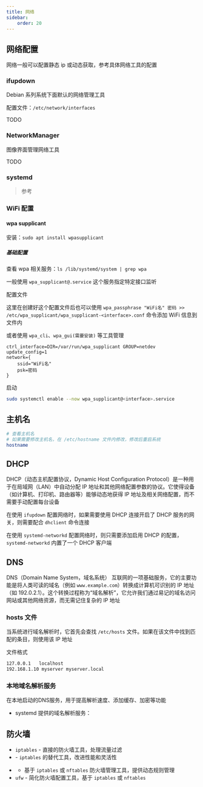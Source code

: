 ```yaml
---
title: 网络
sidebar:
    order: 20
---
```



## 网络配置

网络一般可以配置静态 ip 或动态获取，参考具体网络工具的配置

### ifupdown

Debian 系列系统下面默认的网络管理工具

配置文件：`/etc/network/interfaces`

TODO

### NetworkManager

图像界面管理网络工具

TODO

### systemd

> 参考 <InternalLink text="systemd-networkd" href="linux/systemd/network" />

### WiFi 配置

#### wpa supplicant

安装：`sudo apt install wpasupplicant`

##### 基础配置

查看 wpa 相关服务：`ls /lib/systemd/system | grep wpa`

一般使用 `wpa_supplicant@.service` 这个服务指定特定接口监听

配置文件

这里在创建好这个配置文件后也可以使用 `wpa_passphrase "WiFi名" 密码 >> /etc/wpa_supplicant/wpa_supplicant-<interface>.conf` 命令添加 WiFi 信息到文件内

或者使用 `wpa_cli`、`wpa_gui(需要安装)` 等工具管理

```nginx title="/etc/wpa_supplicant/wpa_supplicant-<interface>.conf"
ctrl_interface=DIR=/var/run/wpa_supplicant GROUP=netdev
update_config=1
network={
    ssid="WiFi名"
    psk=密码
}
```

启动

```bash
sudo systemctl enable --now wpa_supplicant@<interface>.service
```

## 主机名

```bash
# 查看主机名
# 如果需要修改主机名，在 /etc/hostname 文件内修改，修改后重启系统
hostname
```

## DHCP

DHCP（动态主机配置协议，Dynamic Host Configuration Protocol）是一种用于在局域网（LAN）中自动分配 IP 地址和其他网络配置参数的协议。它使得设备（如计算机、打印机、路由器等）能够动态地获得 IP 地址及相关网络配置，而不需要手动配置每台设备

在使用 `ifupdown` 配置网络时，如果需要使用 DHCP 连接开启了 DHCP 服务的网关，则需要配合 `dhclient` 命令连接

在使用 `systemd-networkd` 配置网络时，则只需要添加启用 DHCP 的配置，`systemd-networkd` 内置了一个 DHCP 客户端

## DNS

DNS（Domain Name System，域名系统） 互联网的一项基础服务，它的主要功能是将人类可读的域名（例如 `www.example.com`）转换成计算机可识别的 IP 地址（如 192.0.2.1）。这个转换过程称为“域名解析”，它允许我们通过易记的域名访问网站或其他网络资源，而无需记住复杂的 IP 地址

### hosts 文件

当系统进行域名解析时，它首先会查找 `/etc/hosts` 文件。如果在该文件中找到匹配的条目，则使用该 IP 地址

文件格式

```bash
127.0.0.1   localhost
192.168.1.10 myserver myserver.local
```

### 本地域名解析服务

在本地启动的DNS服务，用于提高解析速度、添加缓存、加密等功能

- systemd 提供的域名解析服务：<InternalLink text="systemd-resolved" href="linux/systemd/network#systemd-resolved" />

## 防火墙

- `iptables` - 直接的防火墙工具，处理流量过滤
- <InternalLink code text="nftables" href="linux/commands/network#nftables" />-
  `iptables` 的替代工具，改进性能和灵活性
- <InternalLink
      code
      text="firewalld"
      href="linux/commands/network#firewall-cmd"
  />
  - 基于 `iptables` 或 `nftables` 防火墙管理工具，提供动态规则管理
- `ufw` - 简化防火墙配置工具，基于 `iptables` 或 `nftables`
